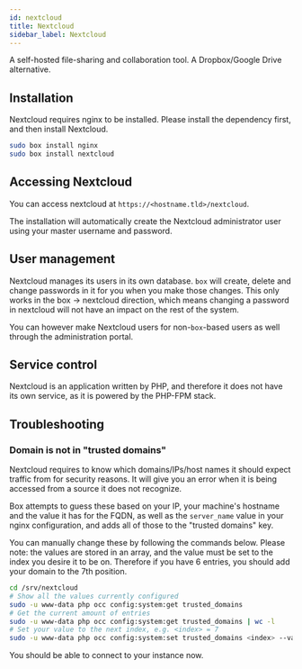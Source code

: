 ```yaml
---
id: nextcloud
title: Nextcloud
sidebar_label: Nextcloud
---
```


A self-hosted file-sharing and collaboration tool. A Dropbox/Google Drive alternative.

## Installation

Nextcloud requires nginx to be installed. Please install the dependency first, and then install Nextcloud.

```bash
sudo box install nginx
sudo box install nextcloud
```

## Accessing Nextcloud

You can access nextcloud at `https://<hostname.tld>/nextcloud`.

The installation will automatically create the Nextcloud administrator user using your master username and password.

## User management

Nextcloud manages its users in its own database. `box` will create, delete and change passwords in it for you when you make those changes. This only works in the box -> nextcloud direction, which means changing a password in nextcloud will not have an impact on the rest of the system.

You can however make Nextcloud users for non-`box`-based users as well through the administration portal. 

## Service control

Nextcloud is an application written by PHP, and therefore it does not have its own service, as it is powered by the PHP-FPM stack.

## Troubleshooting


<Troubleshooting />

### Domain is not in "trusted domains"
Nextcloud requires to know which domains/IPs/host names it should expect traffic from for security reasons. It will give you an error when it is being accessed from a source it does not recognize.

Box attempts to guess these based on your IP, your machine's hostname and the value it has for the FQDN, as well as the `server_name` value in your nginx configuration, and adds all of those to the "trusted domains" key.

You can manually change these by following the commands below. Please note: the values are stored in an array, and the value must be set to the index you desire it to be on. Therefore if you have 6 entries, you should add your domain to the 7th position.

```bash
cd /srv/nextcloud
# Show all the values currently configured
sudo -u www-data php occ config:system:get trusted_domains
# Get the current amount of entries
sudo -u www-data php occ config:system:get trusted_domains | wc -l
# Set your value to the next index, e.g. <index> = 7
sudo -u www-data php occ config:system:set trusted_domains <index> --value="<domain.tld>"
```

You should be able to connect to your instance now.